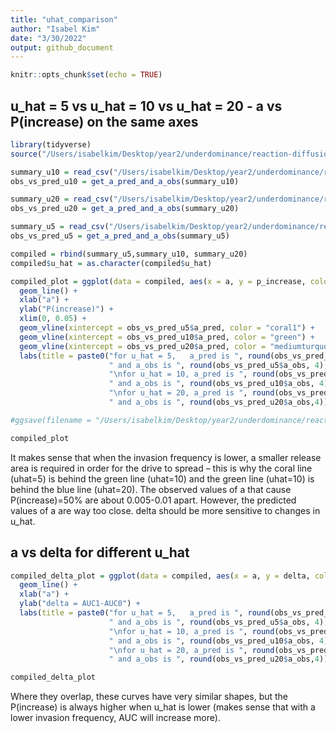 ```yaml
---
title: "uhat_comparison"
author: "Isabel Kim"
date: "3/30/2022"
output: github_document
---
```


```r
knitr::opts_chunk$set(echo = TRUE)
```

## u_hat = 5 vs u_hat = 10 vs u_hat = 20 - a vs P(increase) on the same axes

```r
library(tidyverse)
source("/Users/isabelkim/Desktop/year2/underdominance/reaction-diffusion/cluster/plotting_functions.R")

summary_u10 = read_csv("/Users/isabelkim/Desktop/year2/underdominance/reaction-diffusion/cluster/u_hat=0.1_run/csvs/uhat_10_more_replicate_summary.csv")
obs_vs_pred_u10 = get_a_pred_and_a_obs(summary_u10)

summary_u20 = read_csv("/Users/isabelkim/Desktop/year2/underdominance/reaction-diffusion/cluster/u_hat=0.2_run/csvs/uhat_0.2_more_replicate_summary.csv")
obs_vs_pred_u20 = get_a_pred_and_a_obs(summary_u20)

summary_u5 = read_csv("/Users/isabelkim/Desktop/year2/underdominance/reaction-diffusion/cluster/u_hat=0.05_run/csvs/uhat_5_u0.001_to_0.02_summary.csv")
obs_vs_pred_u5 = get_a_pred_and_a_obs(summary_u5)

compiled = rbind(summary_u5,summary_u10, summary_u20)
compiled$u_hat = as.character(compiled$u_hat)

compiled_plot = ggplot(data = compiled, aes(x = a, y = p_increase, color = u_hat)) +
  geom_line() +
  xlab("a") +
  ylab("P(increase)") +
  xlim(0, 0.05) +
  geom_vline(xintercept = obs_vs_pred_u5$a_pred, color = "coral1") +
  geom_vline(xintercept = obs_vs_pred_u10$a_pred, color = "green") +
  geom_vline(xintercept = obs_vs_pred_u20$a_pred, color = "mediumturquoise") +
  labs(title = paste0("for u_hat = 5,   a_pred is ", round(obs_vs_pred_u5$a_pred, 4),
                      " and a_obs is ", round(obs_vs_pred_u5$a_obs, 4),
                      "\nfor u_hat = 10, a_pred is ", round(obs_vs_pred_u10$a_pred,4), 
                      " and a_obs is ", round(obs_vs_pred_u10$a_obs, 4), 
                      "\nfor u_hat = 20, a_pred is ", round(obs_vs_pred_u20$a_pred,4), 
                      " and a_obs is ", round(obs_vs_pred_u20$a_obs,4)))

#ggsave(filename = "/Users/isabelkim/Desktop/year2/underdominance/reaction-diffusion/cluster/uhat20_vs_uhat10_vs_uhat5.png", plot = compiled_plot)

compiled_plot
```

It makes sense that when the invasion frequency is lower, a smaller release area is required in order for the drive to spread -- this is why the coral line (uhat=5) is behind the green line (uhat=10) and the green line (uhat=10) is behind the blue line (uhat=20). The observed values of a that cause P(increase)=50% are about 0.005-0.01 apart. However, the predicted values of a are way too close. delta should be more sensitive to changes in u_hat.

## a vs delta for different u_hat
```r
compiled_delta_plot = ggplot(data = compiled, aes(x = a, y = delta, color = u_hat)) +
  geom_line() +
  xlab("a") +
  ylab("delta = AUC1-AUC0") +
  labs(title = paste0("for u_hat = 5,   a_pred is ", round(obs_vs_pred_u5$a_pred, 4),
                      " and a_obs is ", round(obs_vs_pred_u5$a_obs, 4),
                      "\nfor u_hat = 10, a_pred is ", round(obs_vs_pred_u10$a_pred,4), 
                      " and a_obs is ", round(obs_vs_pred_u10$a_obs, 4), 
                      "\nfor u_hat = 20, a_pred is ", round(obs_vs_pred_u20$a_pred,4), 
                      " and a_obs is ", round(obs_vs_pred_u20$a_obs,4)))

compiled_delta_plot
```

Where they overlap, these curves have very similar shapes, but the P(increase) is always higher when u_hat is lower (makes sense that with a lower invasion frequency, AUC will increase more).